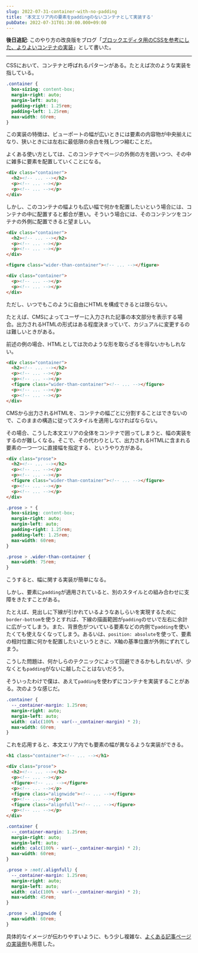 ```yaml
---
slug: 2022-07-31-container-with-no-padding
title: '本文エリア内の要素をpaddingのないコンテナとして実装する'
pubDate: 2022-07-31T01:30:00.000+09:00
---
```


**後日追記**: このやり方の改良版をブログ「[ブロックエディタ用のCSSを参考にした、よりよいコンテナの実装](/2022-11-27-better-container)」として書いた。

---

CSSにおいて、コンテナと呼ばれるパターンがある。たとえば次のような実装を指している。

```css
.container {
  box-sizing: content-box;
  margin-right: auto;
  margin-left: auto;
  padding-right: 1.25rem;
  padding-left: 1.25rem;
  max-width: 60rem;
}
```

この実装の特徴は、ビューポートの幅が広いときには要素の内容物が中央揃えになり、狭いときには左右に最低限の余白を残しつつ縮むことだ。

よくある使い方としては、このコンテナでページの外側の方を囲いつつ、その中に雑多に要素を配置していくことになる。

```html
<div class="container">
  <h2><!-- ... --></h2>
  <p><!-- ... --></p>
  <p><!-- ... --></p>
</div>
```

しかし、このコンテナの幅よりも広い幅で何かを配置したいという場合には、コンテナの中に配置すると都合が悪い。そういう場合には、そのコンテンツをコンテナの外側に配置できると望ましい。

```html
<div class="container">
  <h2><!-- ... --></h2>
  <p><!-- ... --></p>
  <p><!-- ... --></p>
</div>

<figure class="wider-than-container"><!-- ... --></figure>

<div class="container">
  <p><!-- ... --></p>
  <p><!-- ... --></p>
</div>
```

ただし、いつでもこのように自由にHTMLを構成できるとは限らない。

たとえば、CMSによってユーザーに入力された記事の本文部分を表示する場合。出力されるHTMLの形式はある程度決まっていて、カジュアルに変更するのは難しいときがある。

前述の例の場合、HTMLとしては次のような形を取らざるを得ないかもしれない。

```html
<div class="container">
  <h2><!-- ... --></h2>
  <p><!-- ... --></p>
  <p><!-- ... --></p>
  <figure class="wider-than-container"><!-- ... --></figure>
  <p><!-- ... --></p>
  <p><!-- ... --></p>
</div>
```

CMSから出力されるHTMLを、コンテナの幅ごとに分割することはできないので、このままの構造に従ってスタイルを適用しなければならない。

その場合、こうした本文エリアの全体をコンテナで囲ってしまうと、幅の実装をするのが難しくなる。そこで、その代わりとして、出力されるHTMLに含まれる要素の一つ一つに直接幅を指定する、というやり方がある。

```html
<div class="prose">
  <h2><!-- ... --></h2>
  <p><!-- ... --></p>
  <p><!-- ... --></p>
  <figure class="wider-than-container"><!-- ... --></figure>
  <p><!-- ... --></p>
  <p><!-- ... --></p>
</div>
```

```css
.prose > * {
  box-sizing: content-box;
  margin-right: auto;
  margin-left: auto;
  padding-right: 1.25rem;
  padding-left: 1.25rem;
  max-width: 60rem;
}

.prose > .wider-than-container {
  max-width: 75rem;
}
```

こうすると、幅に関する実装が簡単になる。

しかし、要素に`padding`が適用されていると、別のスタイルとの組み合わせに支障をきたすことがある。

たとえば、見出しに下線が引かれているようなあしらいを実現するために`border-bottom`を使うとすれば、下線の描画範囲が`padding`のせいで左右に余計に広がってしまう。また、背景色がついている要素などの内側で`padding`を使いたくても使えなくなってしまう。あるいは、`position: absolute`を使って、要素の相対位置に何かを配置したいというときに、X軸の基準位置が外側にずれてしまう。

こうした問題は、何かしらのテクニックによって回避できるかもしれないが、少なくとも`padding`がないに越したことはないだろう。

そういったわけで僕は、あえて`padding`を使わずにコンテナを実装することがある。次のような感じだ。

```css
.container {
  --_container-margin: 1.25rem;
  margin-right: auto;
  margin-left: auto;
  width: calc(100% - var(--_container-margin) * 2);
  max-width: 60rem;
}
```

これを応用すると、本文エリア内でも要素の幅が異なるような実装ができる。

```html
<h1 class="container"><!-- ... --></h1>

<div class="prose">
  <h2><!-- ... --></h2>
  <p><!-- ... --></p>
  <figure><!-- ... --></figure>
  <p><!-- ... --></p>
  <figure class="alignwide"><!-- ... --></figure>
  <p><!-- ... --></p>
  <figure class="alignfull"><!-- ... --></figure>
  <p><!-- ... --></p>
</div>
```

```css
.container {
  --_container-margin: 1.25rem;
  margin-right: auto;
  margin-left: auto;
  width: calc(100% - var(--_container-margin) * 2);
  max-width: 60rem;
}

.prose > :not(.alignfull) {
  --_container-margin: 1.25rem;
  margin-right: auto;
  margin-left: auto;
  width: calc(100% - var(--_container-margin) * 2);
  max-width: 45rem;
}

.prose > .alignwide {
  max-width: 60rem;
}
```

具体的なイメージが伝わりやすいように、もう少し複雑な、[よくある記事ページの実装例](/2022/container-with-no-padding/demo)も用意した。
